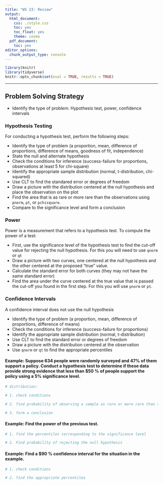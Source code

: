 ```yaml
---
title: "WS 23: Review"
output:
  html_document:
    css: ./style.css
    toc: yes
    toc_float: yes
    theme: cosmo
  pdf_document:
    toc: yes
editor_options:
  chunk_output_type: console
---
```





```r
library(knitr)
library(tidyverse)
knitr::opts_chunk$set(eval = TRUE, results = TRUE)
```

---

## Problem Solving Strategy

+ Identify the type of problem: Hypothesis test, power, confidence intervals

### Hypothesis Testing

For conducting a hypothesis test, perform the following steps:

+ Identify the type of problem (a proportion, mean, difference of proportions, difference of means, goodness of fit, independence)
+ State the null and alternate hypothesis
+ Check the conditions for inference (success-failure for proportions, observations at least $5$ for chi-square)
+ Identify the appropriate sample distribution (normal, t-distribution, chi-squared)
+ Use CLT to find the standared error or degrees of freedom
+ Draw a picture with the distribution centered at the null hypothesis and place the observation on the plot
+ Find the area that is as rare or more rare than the observations using `pnorm`, `pt`, or `pchisquare`.
+ Compare to the significance level and form a conclusion

### Power

Power is a measurement that refers to a hypothesis test. To compute the power of a test:

+ First, use the significance level of the hypothesis test to find the cut-off value for rejecting the null hypothesis. For this you will need to use `qnorm` or `qt` 
+ Draw a picture with two curves, one centered at the null hypothesis and the other centered at the proposed "true" value.
+ Calculate the standard error for both curves (they may not have the same standard error)
+ Find the area under the curve centered at the true value that is passed the cut-off you found in the first step. For this you will use `pnorm` or `pt`.

### Confidence Intervals

A confidence interval does not use the null hypothesis

+ Identify the type of problem (a proportion, mean, difference of proportions, difference of means)
+ Check the conditions for inference (success-failure for proportions)
+ Identify the appropriate sample distribution (normal, t-distribution)
+ Use CLT to find the standard error or degrees of freedom
+ Draw a picture with the distribution centered at the observation 
+ Use `qnorm` or `qt` to find the appropriate percentiles

#### **Example:** Suppose $634$ people were randomly surveyed and $47 \%$ of them support a policy. Conduct a hypothesis test to determine if these data provide strong evidence that less than $50 \% of people support the policy using a $5 \%$ significance level. 

```r
# distribution: 

# 1. check conditions 

# 2. find probability of observing a sample as rare or more rare than the given sample

# 3. form a conclusion

```

#### **Example:** Find the power of the previous test.

```r
# 1. find the percentiles corresponding to the significance level 

# 2. Find probability of rejecting the null hypothesis

```

#### **Example:** Find a $90 \% confidence interval for the situation in the example. 

```r
# 1. check conditions

# 2. find the appropriate percentiles

```